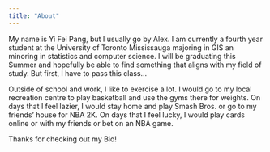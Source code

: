 ---
title: "About"
---

My name is Yi Fei Pang, but I usually go by Alex. I am currently a fourth year
student at the University of Toronto Mississauga majoring in GIS an minoring
in statistics and computer science. I will be graduating this Summer and 
hopefully be able to find something that aligns with my field of study. But 
first, I have to pass this class...

Outside of school and work, I like to exercise a lot. I would go to my local 
recreation centre to play basketball and use the gyms there for weights. On
days that I feel lazier, I would stay home and play Smash Bros. or go to my
friends' house for NBA 2K. On days that I feel lucky, I would play cards online
or with my friends or bet on an NBA game.


Thanks for checking out my Bio!


